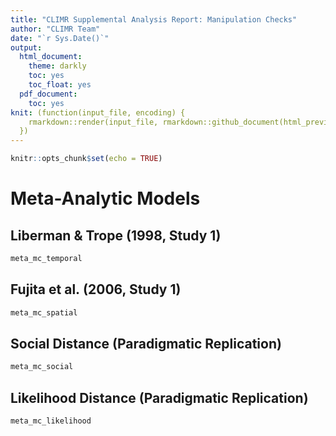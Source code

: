 ```yaml
---
title: "CLIMR Supplemental Analysis Report: Manipulation Checks"
author: "CLIMR Team"
date: "`r Sys.Date()`"
output:
  html_document:
    theme: darkly
    toc: yes
    toc_float: yes
  pdf_document:
    toc: yes
knit: (function(input_file, encoding) {
    rmarkdown::render(input_file, rmarkdown::github_document(html_preview = FALSE), encoding = encoding, output_dir = "./reports/")
  })
---
```


```r
knitr::opts_chunk$set(echo = TRUE)
```

# Meta-Analytic Models

## Liberman & Trope (1998, Study 1)

```r
meta_mc_temporal
```

## Fujita et al. (2006, Study 1)

```r
meta_mc_spatial
```

## Social Distance (Paradigmatic Replication)

```r
meta_mc_social
```

## Likelihood Distance (Paradigmatic Replication)

```r
meta_mc_likelihood
```
